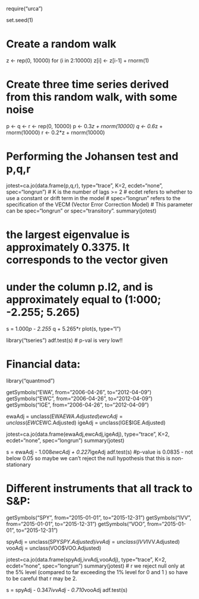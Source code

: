 require("urca")

set.seed(1)

# Create a random walk
z <- rep(0, 10000)
for (i in 2:10000) z[i] <- z[i-1] + rnorm(1)

# Create three time series derived from this random walk, with some noise
p <- q <- r <- rep(0, 10000)
p <- 0.3*z + rnorm(10000)
q <- 0.6*z + rnorm(10000)
r <- 0.2*z + rnorm(10000)

# Performing the Johansen test and p,q,r
jotest=ca.jo(data.frame(p,q,r), type="trace", K=2, ecdet="none", spec="longrun") 
# K is the number of lags >= 2
# ecdet refers to whether to use a constant or drift term in the model
# spec="longrun" refers to the specification of the VECM (Vector Error Correction Model)
# This parameter can be spec="longrun" or spec="transitory".
summary(jotest)

# the largest eigenvalue is approximately 0.3375. It corresponds to the vector given
# under the column p.l2, and is approximately equal to (1:000; -2.255; 5.265)

s = 1.000*p - 2.255 *q + 5.265*r
plot(s, type="l")

library("tseries")
adf.test(s)
# p-val is very low!!


# Financial data:
library("quantmod")

getSymbols("EWA", from="2006-04-26", to="2012-04-09")
getSymbols("EWC", from="2006-04-26", to="2012-04-09")
getSymbols("IGE", from="2006-04-26", to="2012-04-09")

ewaAdj = unclass(EWA$EWA.Adjusted)
ewcAdj = unclass(EWC$EWC.Adjusted)
igeAdj = unclass(IGE$IGE.Adjusted)

jotest=ca.jo(data.frame(ewaAdj,ewcAdj,igeAdj), type="trace",
K=2, ecdet="none", spec="longrun")
summary(jotest)

s = ewaAdj - 1.008*ewcAdj + 0.227*igeAdj
adf.test(s)
#p-value is 0.0835 - not below 0.05 so maybe we can't reject the null hypothesis that this is non-stationary

# Different instruments that all track to S&P:
getSymbols("SPY", from="2015-01-01", to="2015-12-31")
getSymbols("IVV", from="2015-01-01", to="2015-12-31")
getSymbols("VOO", from="2015-01-01", to="2015-12-31")

spyAdj = unclass(SPY$SPY.Adjusted)
ivvAdj = unclass(IVV$IVV.Adjusted)
vooAdj = unclass(VOO$VOO.Adjusted)

jotest=ca.jo(data.frame(spyAdj,ivvAdj,vooAdj), type="trace", K=2,
ecdet="none", spec="longrun")
summary(jotest)
# r \leq 2 we reject null only at the 5% level (compared to far exceeding the 1% level for 0 and 1 ) so have to be careful that r may be 2.

s = spyAdj - 0.347*ivvAdj - 0.710*vooAdj
adf.test(s)

